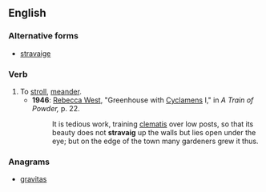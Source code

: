 ==English==

===Alternative forms===
* [[stravaige]]
===Verb===
{{en-verb}}
# To [[stroll]], [[meander]].
#* '''1946''': [[w:Rebecca West|Rebecca West]], "Greenhouse with [[cyclamen|Cyclamens]] I," in ''A Train of Powder,'' p. 22.
#*: It is tedious work, training [[clematis]] over low posts, so that its beauty does not '''stravaig''' up the walls but lies open under the eye; but on the edge of the town many gardeners grew it thus.

===Anagrams===
* [[gravitas#English|gravitas]]